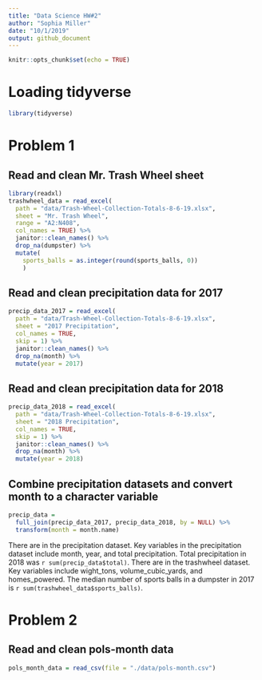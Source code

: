 ```yaml
---
title: "Data Science HW#2"
author: "Sophia Miller"
date: "10/1/2019"
output: github_document
---
```


```r
knitr::opts_chunk$set(echo = TRUE)
```

# Loading tidyverse
```r
library(tidyverse)
```

# Problem 1
## Read and clean Mr. Trash Wheel sheet

```r
library(readxl)
trashwheel_data = read_excel(
  path = "data/Trash-Wheel-Collection-Totals-8-6-19.xlsx",
  sheet = "Mr. Trash Wheel",
  range = "A2:N408",
  col_names = TRUE) %>%
  janitor::clean_names() %>%
  drop_na(dumpster) %>%
  mutate(
    sports_balls = as.integer(round(sports_balls, 0))
    )
``` 

## Read and clean precipitation data for 2017

```r
precip_data_2017 = read_excel(
  path = "data/Trash-Wheel-Collection-Totals-8-6-19.xlsx",
  sheet = "2017 Precipitation",
  col_names = TRUE,
  skip = 1) %>%
  janitor::clean_names() %>%
  drop_na(month) %>%
  mutate(year = 2017)
```

## Read and clean precipitation data for 2018

```r
precip_data_2018 = read_excel(
  path = "data/Trash-Wheel-Collection-Totals-8-6-19.xlsx",
  sheet = "2018 Precipitation",
  col_names = TRUE,
  skip = 1) %>%
  janitor::clean_names() %>%
  drop_na(month) %>%
  mutate(year = 2018)
```

## Combine precipitation datasets and convert month to a character variable

```r
precip_data = 
  full_join(precip_data_2017, precip_data_2018, by = NULL) %>%
  transform(month = month.name)
```

There are in the precipitation dataset. Key variables in the precipitation dataset include month, year, and total precipitation. Total precipitation in 2018 was `r sum(precip_data$total)`. There are in the trashwheel dataset. Key variables include wight_tons, volume_cubic_yards, and homes_powered. The median number of sports balls in a dumpster in 2017 is `r sum(trashwheel_data$sports_balls)`.

# Problem 2

## Read and clean pols-month data

```r
pols_month_data = read_csv(file = "./data/pols-month.csv")
```

